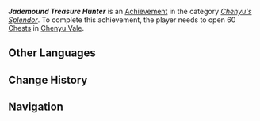 {{Achievement Infobox
|title        = Jademound Treasure Hunter
|id           = 80305
|order id     = 281
|category     = Chenyu's Splendor
|description  = Open 60 chests in Chenyu Vale.
|requirements = 
|primogems    = 5
|topic        = Chests
|set          = Jademound Treasure Hunter
|tier         = 1
|tiers_total  = 3
}}
'''''Jademound Treasure Hunter''''' is an [[Achievement]] in the category ''[[Chenyu's Splendor]]''. To complete this achievement, the player needs to open 60 [[Chest]]s in [[Chenyu Vale]].

==Other Languages==
{{Other Languages|Transclude=Jademound Treasure Hunter}}

==Change History==
{{Change History|4.4}}

==Navigation==
{{Achievement Navbox}}